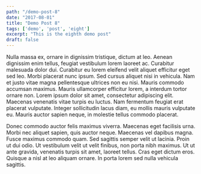```yaml
---
path: "/demo-post-8"
date: "2017-08-01"
title: "Demo Post 8"
tags: ['demo', 'post', 'eight']
excerpt: "This is the eighth demo post"
draft: false
---
```


Nulla massa ex, ornare in dignissim tristique, dictum at leo. Aenean dignissim enim tellus, feugiat vestibulum lorem laoreet ac. Curabitur malesuada dolor dui. Curabitur eu lorem eleifend velit aliquet efficitur eget sed leo. Morbi placerat nunc ipsum. Sed cursus aliquet nisi in vehicula. Nam et justo vitae magna pellentesque ultrices non eu nisi. Mauris commodo accumsan maximus. Mauris ullamcorper efficitur lorem, a interdum tortor ornare non. Lorem ipsum dolor sit amet, consectetur adipiscing elit. Maecenas venenatis vitae turpis eu luctus. Nam fermentum feugiat erat placerat vulputate. Integer sollicitudin lacus diam, eu mollis mauris vulputate eu. Mauris auctor sapien neque, in molestie tellus commodo placerat.

Donec commodo auctor felis maximus viverra. Maecenas eget facilisis urna. Morbi nec aliquet sapien, quis auctor neque. Maecenas vel dapibus magna. Fusce maximus commodo quam. Sed sagittis semper velit ut lacinia. Proin ut dui odio. Ut vestibulum velit ut velit finibus, non porta nibh maximus. Ut ut ante gravida, venenatis turpis sit amet, laoreet tellus. Cras eget dictum eros. Quisque a nisl at leo aliquam ornare. In porta lorem sed nulla vehicula sagittis.
